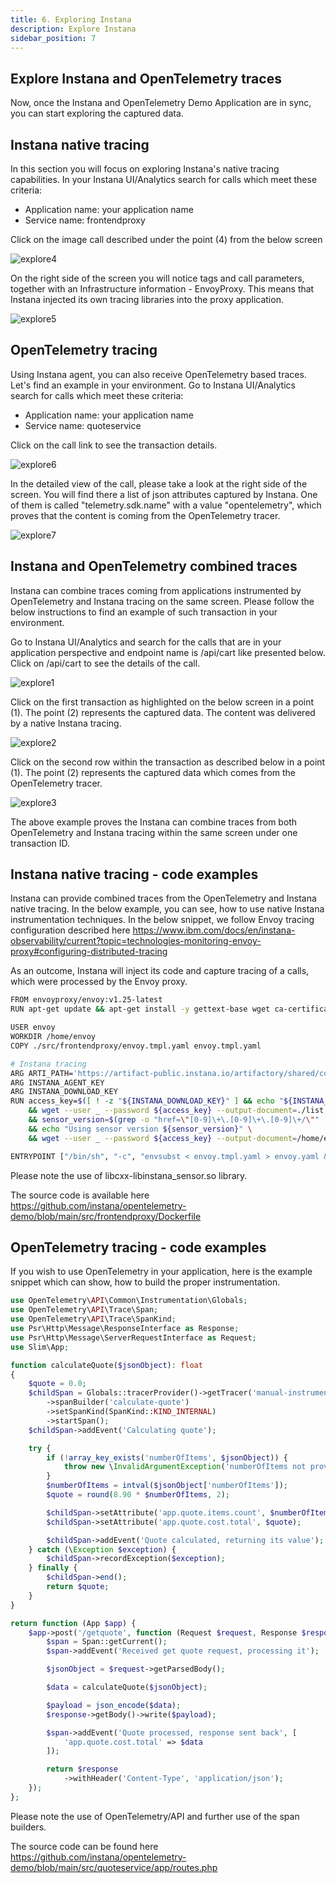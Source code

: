 ```yaml
---
title: 6. Exploring Instana
description: Explore Instana
sidebar_position: 7
---
```


## Explore Instana and OpenTelemetry traces

Now, once the Instana and OpenTelemetry Demo Application are in sync, you can start exploring the captured data.

## Instana native tracing

In this section you will focus on exploring Instana's native tracing capabilities. In your Instana UI/Analytics search for calls which meet 
these criteria: 

- Application name: your application name
- Service name: frontendproxy

Click on the image call described under the point (4) from the below screen

![explore4](images/explore-004-fixed.png)

On the right side of the screen you will notice tags and call parameters, together with an Infrastructure information - EnvoyProxy. 
This means that Instana injected its own tracing libraries into the proxy application.

![explore5](images/explore-005-fixed.png)

## OpenTelemetry tracing

Using Instana agent, you can also receive OpenTelemetry based traces. Let's find an example in your environment.
Go to Instana UI/Analytics search for calls which meet these criteria: 

- Application name: your application name
- Service name: quoteservice

Click on the call link to see the transaction details.

![explore6](images/explore-006-fixed.png)

In the detailed view of the call, please take a look at the right side of the screen. You will find there a list of json attributes captured by Instana. One of them is called 
"telemetry.sdk.name" with a value "opentelemetry", which proves that the content is coming from the OpenTelemetry tracer.

![explore7](images/explore-007-fixed.png)

## Instana and OpenTelemetry combined traces

Instana can combine traces coming from applications instrumented by OpenTelemetry and Instana tracing on the same screen. 
Please follow the below instructions to find an example of such transaction in your environment.

Go to Instana UI/Analytics and search for the calls that are in your application perspective and endpoint name is /api/cart like presented below.
Click on /api/cart to see the details of the call.

![explore1](images/explore-003-fixed.png)

Click on the first transaction as highlighted on the below screen in a point (1). The point (2) represents the captured data. 
The content was delivered by a native Instana tracing.

![explore2](images/explore-001-fixed.png)

Click on the second row within the transaction as described below in a point (1). The point (2) represents the captured data which comes from the OpenTelemetry tracer.

![explore3](images/explore-002-fixed.png)

The above example proves the Instana can combine traces from both OpenTelemetry and Instana tracing within the same screen under one transaction ID.

## Instana native tracing - code examples

Instana can provide combined traces from the OpenTelemetry and Instana native tracing. In the below example, you can see, how to 
use native Instana instrumentation techniques. In the below snippet, we follow Envoy tracing configuration described here 
https://www.ibm.com/docs/en/instana-observability/current?topic=technologies-monitoring-envoy-proxy#configuring-distributed-tracing

As an outcome, Instana will inject its code and capture tracing of a calls, which were processed by the Envoy proxy.

```bash
FROM envoyproxy/envoy:v1.25-latest
RUN apt-get update && apt-get install -y gettext-base wget ca-certificates && apt-get clean && rm -rf /var/lib/apt/lists/*

USER envoy
WORKDIR /home/envoy
COPY ./src/frontendproxy/envoy.tmpl.yaml envoy.tmpl.yaml

# Instana tracing
ARG ARTI_PATH='https://artifact-public.instana.io/artifactory/shared/com/instana/libinstana_sensor/'
ARG INSTANA_AGENT_KEY
ARG INSTANA_DOWNLOAD_KEY
RUN access_key=$([ ! -z "${INSTANA_DOWNLOAD_KEY}" ] && echo "${INSTANA_DOWNLOAD_KEY}" || echo "${INSTANA_AGENT_KEY}") \
    && wget --user _ --password ${access_key} --output-document=./list.html ${ARTI_PATH} \
    && sensor_version=$(grep -o "href=\"[0-9]\+\.[0-9]\+\.[0-9]\+/\"" ./list.html | tail -n1 | cut -d'"' -f2) \
    && echo "Using sensor version ${sensor_version}" \
    && wget --user _ --password ${access_key} --output-document=/home/envoy/libcxx-libinstana_sensor.so ${ARTI_PATH}${sensor_version}linux-amd64-libcxx-libinstana_sensor.so

ENTRYPOINT ["/bin/sh", "-c", "envsubst < envoy.tmpl.yaml > envoy.yaml && envoy -c envoy.yaml;"]
```

Please note the use of libcxx-libinstana_sensor.so library.

The source code is available here https://github.com/instana/opentelemetry-demo/blob/main/src/frontendproxy/Dockerfile 

## OpenTelemetry tracing - code examples

If you wish to use OpenTelemetry in your application, here is the example snippet which can show, how to build the proper instrumentation. 

```php
use OpenTelemetry\API\Common\Instrumentation\Globals;
use OpenTelemetry\API\Trace\Span;
use OpenTelemetry\API\Trace\SpanKind;
use Psr\Http\Message\ResponseInterface as Response;
use Psr\Http\Message\ServerRequestInterface as Request;
use Slim\App;

function calculateQuote($jsonObject): float
{
    $quote = 0.0;
    $childSpan = Globals::tracerProvider()->getTracer('manual-instrumentation')
        ->spanBuilder('calculate-quote')
        ->setSpanKind(SpanKind::KIND_INTERNAL)
        ->startSpan();
    $childSpan->addEvent('Calculating quote');

    try {
        if (!array_key_exists('numberOfItems', $jsonObject)) {
            throw new \InvalidArgumentException('numberOfItems not provided');
        }
        $numberOfItems = intval($jsonObject['numberOfItems']);
        $quote = round(8.90 * $numberOfItems, 2);

        $childSpan->setAttribute('app.quote.items.count', $numberOfItems);
        $childSpan->setAttribute('app.quote.cost.total', $quote);

        $childSpan->addEvent('Quote calculated, returning its value');
    } catch (\Exception $exception) {
        $childSpan->recordException($exception);
    } finally {
        $childSpan->end();
        return $quote;
    }
}

return function (App $app) {
    $app->post('/getquote', function (Request $request, Response $response) {
        $span = Span::getCurrent();
        $span->addEvent('Received get quote request, processing it');

        $jsonObject = $request->getParsedBody();

        $data = calculateQuote($jsonObject);

        $payload = json_encode($data);
        $response->getBody()->write($payload);

        $span->addEvent('Quote processed, response sent back', [
            'app.quote.cost.total' => $data
        ]);

        return $response
            ->withHeader('Content-Type', 'application/json');
    });
};
```

Please note the use of OpenTelemetry/API and further use of the span builders.

The source code can be found here https://github.com/instana/opentelemetry-demo/blob/main/src/quoteservice/app/routes.php 